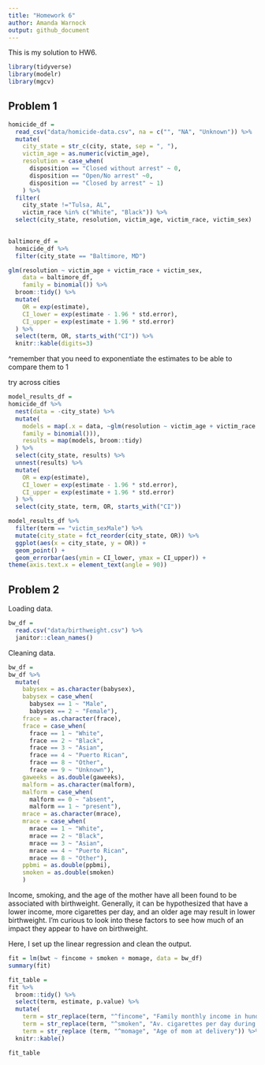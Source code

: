 ```yaml
---
title: "Homework 6"
author: Amanda Warnock
output: github_document
---
```


This is my solution to HW6.

```r
library(tidyverse)
library(modelr)
library(mgcv)
```


## Problem 1

```r
homicide_df = 
  read_csv("data/homicide-data.csv", na = c("", "NA", "Unknown")) %>% 
  mutate(
    city_state = str_c(city, state, sep = ", "),
    victim_age = as.numeric(victim_age),
    resolution = case_when(
      disposition == "Closed without arrest" ~ 0,
      disposition == "Open/No arrest" ~0,
      disposition == "Closed by arrest" ~ 1)
    ) %>% 
  filter(
    city_state !="Tulsa, AL",
    victim_race %in% c("White", "Black")) %>% 
  select(city_state, resolution, victim_age, victim_race, victim_sex)
  
```

```r
baltimore_df = 
  homicide_df %>% 
  filter(city_state == "Baltimore, MD")

glm(resolution ~ victim_age + victim_race + victim_sex,
    data = baltimore_df,
    family = binomial()) %>% 
  broom::tidy() %>% 
  mutate(
    OR = exp(estimate),
    CI_lower = exp(estimate - 1.96 * std.error),
    CI_upper = exp(estimate + 1.96 * std.error)
  ) %>% 
  select(term, OR, starts_with("CI")) %>% 
  knitr::kable(digits=3)
```
^remember that you need to exponentiate the estimates to be able to compare them to 1

try across cities
```r
model_results_df = 
homicide_df %>% 
  nest(data = -city_state) %>% 
  mutate(
    models = map(.x = data, ~glm(resolution ~ victim_age + victim_race + victim_sex, data = .x,
    family = binomial())),
    results = map(models, broom::tidy)
  ) %>% 
  select(city_state, results) %>% 
  unnest(results) %>% 
  mutate(
    OR = exp(estimate),
    CI_lower = exp(estimate - 1.96 * std.error),
    CI_upper = exp(estimate + 1.96 * std.error)
  ) %>% 
  select(city_state, term, OR, starts_with("CI"))
```

```r
model_results_df %>% 
  filter(term == "victim_sexMale") %>% 
  mutate(city_state = fct_reorder(city_state, OR)) %>% 
  ggplot(aes(x = city_state, y = OR)) +
  geom_point() +
  geom_errorbar(aes(ymin = CI_lower, ymax = CI_upper)) +
theme(axis.text.x = element_text(angle = 90))
```

## Problem 2

Loading data.

```r
bw_df =
  read.csv("data/birthweight.csv") %>% 
  janitor::clean_names()
```

Cleaning data.


```r
bw_df = 
bw_df %>% 
  mutate(
    babysex = as.character(babysex),
    babysex = case_when(
      babysex == 1 ~ "Male",
      babysex == 2 ~ "Female"),
    frace = as.character(frace),
    frace = case_when(
      frace == 1 ~ "White",
      frace == 2 ~ "Black",
      frace == 3 ~ "Asian",
      frace == 4 ~ "Puerto Rican",
      frace == 8 ~ "Other",
      frace == 9 ~ "Unknown"),
    gaweeks = as.double(gaweeks),
    malform = as.character(malform),
    malform = case_when(
      malform == 0 ~ "absent",
      malform == 1 ~ "present"),
    mrace = as.character(mrace),
    mrace = case_when(
      mrace == 1 ~ "White",
      mrace == 2 ~ "Black",
      mrace == 3 ~ "Asian",
      mrace == 4 ~ "Puerto Rican",
      mrace == 8 ~ "Other"),
    ppbmi = as.double(ppbmi),
    smoken = as.double(smoken)
    )
```

Income, smoking, and the age of the mother have all been found to be associated with birthweight. Generally, it can be hypothesized that have a lower income, more cigarettes per day, and an older age may result in lower birthweight. I'm curious to look into these factors to see how much of an impact they appear to have on birthweight. 

Here, I set up the linear regression and clean the output.

```r
fit = lm(bwt ~ fincome + smoken + momage, data = bw_df)
summary(fit)

fit_table = 
fit %>% 
  broom::tidy() %>% 
  select(term, estimate, p.value) %>% 
  mutate(
    term = str_replace(term, "^fincome", "Family monthly income in hundreds"),
    term = str_replace(term, "^smoken", "Av. cigarettes per day during pregnancy"),
    term = str_replace (term, "^momage", "Age of mom at delivery")) %>% 
  knitr::kable()

fit_table
```


